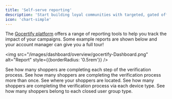 ```yaml
---
title: 'Self-serve reporting'
description: 'Start building loyal communities with targeted, gated offers.'
icon: 'chart-simple'
---
```


The [Gocertify platform](https://secure.gocertify.me/dashboard) offers a range of reporting tools to help you track the impact of your campaigns. Some example reports are shown below and your account manager can give you a full tour!

<img src="/images/dashboard/overview/gocertify-Dashboard.png" alt="Report" style={{borderRadius: '0.5rem'}} />

<CardGroup cols={2}>
  <Card title="Funnel Analysis" img="/images/dashboard/reporting/dashboardShopperFunnel.png">
    See how many shoppers are completing each step of the verification process.
  </Card>
  <Card title="Repeat Verification" img="/images/dashboard/reporting/dashboardVerificationStatus.png">
    See how many shoppers are completing the verification process more than once.
  </Card>
  <Card title="Country Breakdown" img="/images/dashboard/reporting/dashboardVerificationByCountry.png">
    See where your shoppers are located.
  </Card>
  <Card title="Device Breakdown" img="/images/dashboard/reporting/dashboardDeviceType.png">
    See how many shoppers are completing the verification process via each device type.
  </Card>
  <Card title="Verification Type" img="/images/dashboard/reporting/dashboardVerificationType.png">
    See how many shoppers belong to each closed user group type.
  </Card>
</CardGroup>